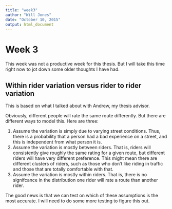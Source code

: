 ```yaml
---
title: "week3"
author: "Will Jones"
date: "October 10, 2015"
output: html_document
---
```


# Week 3

This week was not a productive week for this thesis. But I will take this time
right now to jot down some older thoughts I have had.

## Within rider variation versus rider to rider variation
This is based on what I talked about with Andrew, my thesis advisor.

Obviously, different people will rate the same route differently. But there are
different ways to model this. Here are three:

1. Assume the variation is simply due to varying street conditions. Thus, there
is a probability that a person had a bad experience on a street, and this is
independent from what person it is.
2. Assume the variation is mostly between riders. That is, riders will
consistently give roughly the same rating for a given route, but different
riders will have very different preference. This might mean there are different
clusters of riders, such as those who don't like riding in traffic and those
that are totally comfortable with that.
3. Assume the variation is mostly within riders. That is, there is no signifcance
in the distribution one rider will rate a route than another rider.

The good news is that we can test on which of these assumptions is the most
accurate. I will need to do some more testing to figure this out.